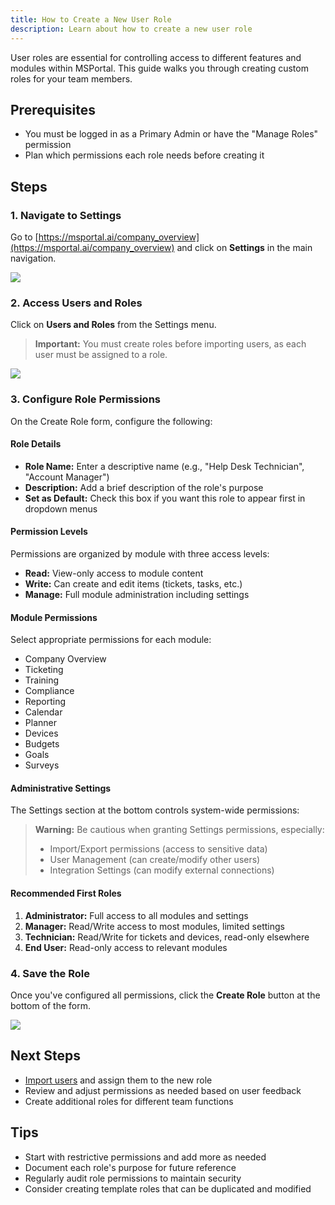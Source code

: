 ```yaml
---
title: How to Create a New User Role
description: Learn about how to create a new user role
---
```


User roles are essential for controlling access to different features and modules within MSPortal. This guide walks you through creating custom roles for your team members.

## Prerequisites
- You must be logged in as a Primary Admin or have the "Manage Roles" permission
- Plan which permissions each role needs before creating it

## Steps

### 1. Navigate to Settings

Go to [https://msportal.ai/company_overview](https://msportal.ai/company_overview) and click on **Settings** in the main navigation.

![](https://colony-recorder.s3.amazonaws.com/files/2025-09-05/0c9b655b-7c29-4387-9350-641604a00907/stack_animation.webp)


### 2. Access Users and Roles

Click on **Users and Roles** from the Settings menu.

> **Important:** You must create roles before importing users, as each user must be assigned to a role.

![](https://colony-recorder.s3.amazonaws.com/files/2025-09-05/c454bf9b-3795-4f14-8143-2b3a1e0457d4/stack_animation.webp)


### 3. Configure Role Permissions

On the Create Role form, configure the following:

#### Role Details
- **Role Name:** Enter a descriptive name (e.g., "Help Desk Technician", "Account Manager")
- **Description:** Add a brief description of the role's purpose
- **Set as Default:** Check this box if you want this role to appear first in dropdown menus

#### Permission Levels

Permissions are organized by module with three access levels:

- **Read:** View-only access to module content
- **Write:** Can create and edit items (tickets, tasks, etc.)
- **Manage:** Full module administration including settings

#### Module Permissions

Select appropriate permissions for each module:
- Company Overview
- Ticketing
- Training
- Compliance
- Reporting
- Calendar
- Planner
- Devices
- Budgets
- Goals
- Surveys

#### Administrative Settings

The Settings section at the bottom controls system-wide permissions:

> **Warning:** Be cautious when granting Settings permissions, especially:
> - Import/Export permissions (access to sensitive data)
> - User Management (can create/modify other users)
> - Integration Settings (can modify external connections)

#### Recommended First Roles

1. **Administrator:** Full access to all modules and settings
2. **Manager:** Read/Write access to most modules, limited settings
3. **Technician:** Read/Write for tickets and devices, read-only elsewhere
4. **End User:** Read-only access to relevant modules


### 4. Save the Role

Once you've configured all permissions, click the **Create Role** button at the bottom of the form.

![](https://ajeuwbhvhr.cloudimg.io/https://colony-recorder.s3.amazonaws.com/files/2025-09-04/3d33be80-f69c-4e29-99bf-3a4de832fd1b/ascreenshot.jpeg?tl_px=260,243&br_px=1980,1205&force_format=jpeg&q=100&width=1120.0&wat=1&wat_opacity=0.7&wat_gravity=northwest&wat_url=https://colony-recorder.s3.us-west-1.amazonaws.com/images/watermarks/FB923C_standard.png&wat_pad=732,464)

## Next Steps

- [Import users](../importing-users) and assign them to the new role
- Review and adjust permissions as needed based on user feedback
- Create additional roles for different team functions

## Tips

- Start with restrictive permissions and add more as needed
- Document each role's purpose for future reference
- Regularly audit role permissions to maintain security
- Consider creating template roles that can be duplicated and modified


